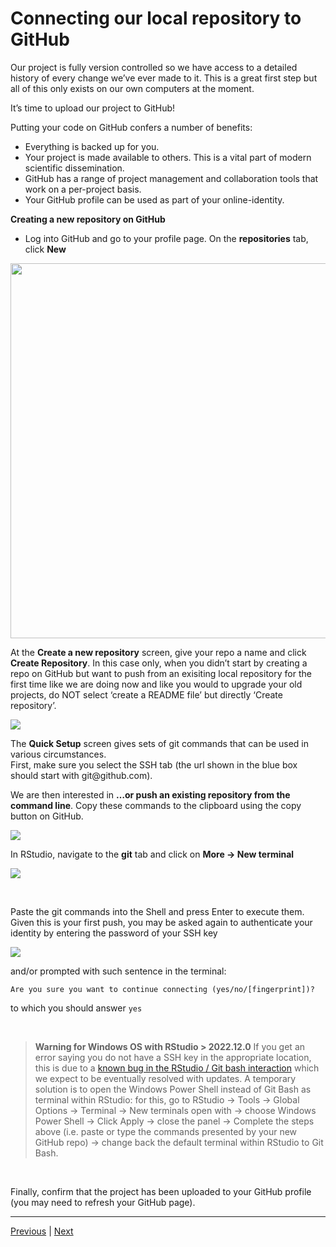 # Connecting our local repository to GitHub

Our project is fully version controlled so we have access to a detailed history of every change we've ever made to it. This is a great first step but all of this only exists on our own computers at the moment.

It's time to upload our project to GitHub!

Putting your code on GitHub confers a number of benefits:

* Everything is backed up for you.
* Your project is made available to others. This is a vital part of modern scientific dissemination.
* GitHub has a range of project management and collaboration tools that work on a per-project basis.
* Your GitHub profile can be used as part of your online-identity.

**Creating a new repository on GitHub**

* Log into GitHub and go to your profile page. On the **repositories** tab, click **New**

<img src="assets/new_repo.png" width="600"> 

At the **Create a new repository** screen, give your repo a name and click **Create Repository**.
In this case only, when you didn't start by creating a repo on GitHub but want to push from an exisiting local repository for the first time like we are doing now and like you would to upgrade your old projects, do NOT select 'create a README file' but directly 'Create repository'.

![](./assets/new_repo_name.png)

The **Quick Setup** screen gives sets of git commands that can be used in various circumstances.  
First, make sure you select the SSH tab (the url shown in the blue box should start with git@github.com).  



We are then interested in **…or push an existing repository from the command line**. Copy these commands to the clipboard using the copy button on GitHub. 

![](./assets/github_git_commands.png)

In RStudio, navigate to the **git** tab and click on **More -> New terminal**

![](./assets/git_more_shell.png)

<br/>

Paste the git commands into the Shell and press Enter to execute them.
Given this is your first push, you may be asked again to authenticate your identity by entering the password of your SSH key

![](./assets/first_push_confirm_identity.png)


and/or prompted with such sentence in the terminal:

```
Are you sure you want to continue connecting (yes/no/[fingerprint])?
```
to which you should answer `yes`  

<br/>

> **Warning for Windows OS with RStudio > 2022.12.0**
> If you get an error saying you do not have a SSH key in the appropriate location, this is due to a <a href="https://community.rstudio.com/t/git-bash-uses-different-home-directory-in-rstudio-2022-12-0-on-windows/155508">known bug in the RStudio / Git bash interaction</a> which we expect to be eventually resolved with updates. A temporary solution is to open the Windows Power Shell instead of Git Bash as terminal within RStudio: for this, go to RStudio -> Tools -> Global Options -> Terminal -> New terminals open with -> choose Windows Power Shell -> Click Apply -> close the panel -> Complete the steps above (i.e. paste or type the commands presented by your new GitHub repo) -> change back the default terminal within RStudio to Git Bash.

<br/>

Finally, confirm that the project has been uploaded to your GitHub profile (you may need to refresh your GitHub page).

***

[Previous](./viewing_history.md) | [Next](./updates.md)
